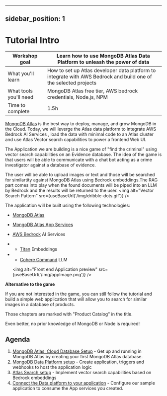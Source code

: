 
---
sidebar_position: 1
---
# Tutorial Intro


|Workshop goal|Learn how to use MongoDB Atlas Data Platform to unleash the power of data|
|-|-|
|What you'll learn|How to set up Atlas developer data platform to integrate with AWS Bedrock and build one of the selected projects|
|What tools you'll need|MongoDB Atlas free tier, AWS bedrock credentials, Node.js, NPM|
|Time to complete|1.5h|

[MongoDB Atlas](https://www.mongodb.com/atlas/database) is the best way to deploy, manage, and grow MongoDB in the Cloud. Today, we will leverge the Atlas data platform to integrate AWS Bedrock AI Services , load the data with minimal code to an Atlas cluster and use Atlas Vector search capabilities to power a frontend Web UI.

The Application we are building is a nice game of "find the criminal" using vector search capabilities on an Evidence database. 
The idea of the game is that users will be able to communicate with a chat bot acting as a crime investigator against a database of evidence. 

The user will be able to upload images or text and those will be searched for similartity against MongoDB Atlas using Bedrock embeddings.The RAG part comes into play when the found documents will be piped into an LLM by Bedrock and the results will be returned to the user.
   <img
        alt="Vector Search Pattern"
        src={useBaseUrl('/img/dribble-dots.gif')}
    />

The application will be built using the following technologies:
- [MongoDB Atlas](https://www.mongodb.com/atlas/database)
- [MongoDB Atlas App Services](https://www.mongodb.com/products/platform/atlas-app-services)
- [AWS Bedrock](https://aws.amazon.com/bedrock/) AI Services
- -  [Titan](https://aws.amazon.com/bedrock/titan/) Embeddings
- -  [Cohere Command](https://aws.amazon.com/bedrock/cohere-command-embed/) LLM

    <img
        alt="Front end Application preview"
        src={useBaseUrl('/img/appImage.png')}
    />


**Alternative to the game**

If you are not interested in the game, you can still follow the tutorial and build a simple web application that will allow you to search for similar images in a database of products.

Those chapters are marked with "Product Catalog" in the title.

Even better, no prior knowledge of MongoDB or Node is required!

## Agenda

1. [MongoDB Atlas: Cloud Database Setup](/docs/category/mongodb-atlas-cloud-database) - Get up and running in MongoDB Atlas by creating your first MongoDB Atlas database.
1. [MongoDB Data Platform setup](/docs/category/mongodb-atlas-app-services---crime-stroy) - Create application, triggers and webhooks to host the application logic
1. [Atlas Search setup](/docs/category/add-atlas-search-vector-index---crime-story) - Implement vector search capabilities based on Bedrock embeddings
1. [Connect the Data platform to your application](/docs/category/connect-the-front-end-to-app-services) - Configure our sample application to consume the App services you created.

